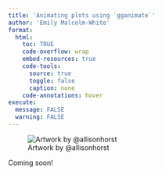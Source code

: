```yaml
---
title: 'Animating plots using `gganimate`'
author: 'Emily Malcolm-White'
format:
  html: 
    toc: TRUE
    code-overflow: wrap
    embed-resources: true
    code-tools:
      source: true
      toggle: false
      caption: none
    code-annotations: hover
execute: 
  message: FALSE
  warning: FALSE
---
```


![Artwork by @allisonhorst](https://cdn.myportfolio.com/45214904-6a61-4e23-98d6-b140f8654a40/7606f921-3cf8-4240-b9a6-f31ebbe6cd6c_rw_1920.png?h=173381b1a16193a0f6cd17c89d4a58d5)

Coming soon!
